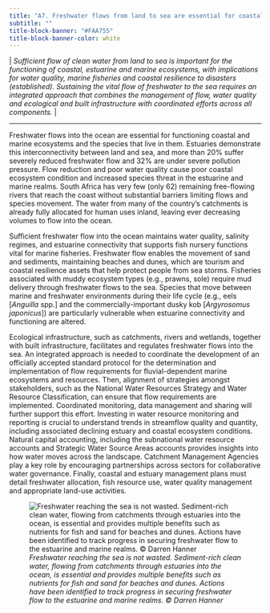 ```yaml
---
title: "A7. Freshwater flows from land to sea are essential for coastal ecosystems, species and communities"
subtitle: ""
title-block-banner: "#FAA755"
title-block-banner-color: white
---
```


\| *Sufficient flow of clean water from land to sea is important for the functioning of coastal, estuarine and marine ecosystems, with implications for water quality, marine fisheries and coastal resilience to disasters (established). Sustaining the vital flow of freshwater to the sea requires an integrated approach that combines the management of flow, water quality and ecological and built infrastructure with coordinated efforts across all components.* \|

------------------------------------------------------------------------

Freshwater flows into the ocean are essential for functioning coastal and marine ecosystems and the species that live in them. Estuaries demonstrate this interconnectivity between land and sea, and more than 20% suffer severely reduced freshwater flow and 32% are under severe pollution pressure. Flow reduction and poor water quality cause poor coastal ecosystem condition and increased species threat in the estuarine and marine realms. South Africa has very few (only 62) remaining free-flowing rivers that reach the coast without substantial barriers limiting flows and species movement. The water from many of the country’s catchments is already fully allocated for human uses inland, leaving ever decreasing volumes to flow into the ocean.  

Sufficient freshwater flow into the ocean maintains water quality, salinity regimes, and estuarine connectivity that supports fish nursery functions vital for marine fisheries. Freshwater flow enables the movement of sand and sediments, maintaining beaches and dunes, which are tourism and coastal resilience assets that help protect people from sea storms. Fisheries associated with muddy ecosystem types (e.g., prawns, sole) require mud delivery through freshwater flows to the sea. Species that move between marine and freshwater environments during their life cycle (e.g., eels \[*Anguilla* spp.\] and the commercially-important dusky kob \[*Argyrosomus japonicus*\]) are particularly vulnerable when estuarine connectivity and functioning are altered. 

Ecological infrastructure, such as catchments, rivers and wetlands, together with built infrastructure, facilitates and regulates freshwater flows into the sea. An integrated approach is needed to coordinate the development of an officially accepted standard protocol for the determination and implementation of flow requirements for fluvial-dependent marine ecosystems and resources. Then, alignment of strategies amongst stakeholders, such as the National Water Resources Strategy and Water Resource Classification, can ensure that flow requirements are implemented. Coordinated monitoring, data management and sharing will further support this effort. Investing in water resource monitoring and reporting is crucial to understand trends in streamflow quality and quantity, including associated declining estuary and coastal ecosystem conditions. Natural capital accounting, including the subnational water resource accounts and Strategic Water Source Areas accounts provides insights into how water moves across the landscape. Catchment Management Agencies play a key role by encouraging partnerships across sectors for collaborative water governance. Finally, coastal and estuary management plans must detail freshwater allocation, fish resource use, water quality management and appropriate land-use activities.  

![*Freshwater reaching the sea is not wasted. Sediment-rich clean water, flowing from catchments through estuaries into the ocean, is essential and provides multiple benefits such as nutrients for fish and sand for beaches and dunes. Actions have been identified to track progress in securing freshwater flow to the estuarine and marine realms. © Darren Hanner*](imgs/25.%20Pg30_KMA7_20190329_074018_sediment_(c)Darren%20Hanner.png)
